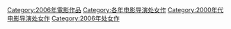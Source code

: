 [[Category:2006年電影作品|Category:2006年電影作品]]
[[Category:各年电影导演处女作|Category:各年电影导演处女作]]
[[Category:2000年代电影导演处女作|Category:2000年代电影导演处女作]]
[[Category:2006年处女作|Category:2006年处女作]]